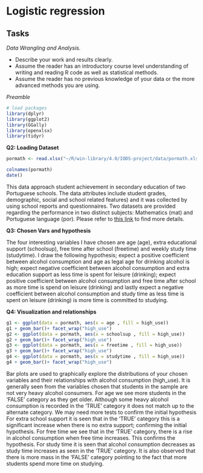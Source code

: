 # Logistic regression
## Tasks

*Data Wrangling and Analysis.*

- Describe your work and results clearly. 
- Assume the reader has an introductory course level understanding of writing and reading R code as well as statistical methods.
- Assume the reader has no previous knowledge of your data or the more advanced methods you are using.

*Preamble*
```r
# load packages
library(dplyr)
library(ggplot2)
library(GGally)
library(openxlsx)
library(tidyr)
`````

**Q2: Loading Dataset**
```r
pormath <- read.xlsx("~/R/win-library/4.0/IODS-project/data/pormath.xlsx")

colnames(pormath)
date()
```
This data approach student achievement in secondary education of two Portuguese schools. The data attributes include student grades, demographic, social and school related features) and it was collected by using school reports and questionnaires. Two datasets are provided regarding the performance in two distinct subjects: Mathematics (mat) and Portuguese language (por). Please refer to [this link](https://archive.ics.uci.edu/ml/datasets/Student+Performance) to find more details.

**Q3: Chosen Vars and hypothesis**

The four interesting variables I have chosen are age (age), extra educational support (schoolsup),  free time after school (freetime) and weekly study time (studytime). I draw the following hypothesis; expect a positive coefficient between alcohol consumption and age as legal age for drinking alcohol is high; expect negative coefficient between alcohol consumption and extra education support as less time is spent for leisure (drinking); expect positive coefficient between alcohol consumption and free time after school as more time is spend on leisure (drinking) and lastly expect a negative coefficient between alcohol consumption and study time as less time is spent on leisure (drinking) is more time is committed to studying.

**Q4: Visualization and relationships**
```r
g1 <- ggplot(data = pormath, aes(x = age , fill = high_use))
g1 + geom_bar()+ facet_wrap("high_use")
g2 <- ggplot(data = pormath, aes(x = schoolsup , fill = high_use))
g2 + geom_bar()+ facet_wrap("high_use")
g3 <- ggplot(data = pormath, aes(x = freetime , fill = high_use))
g3 + geom_bar()+ facet_wrap("high_use")
g4 <- ggplot(data = pormath, aes(x = studytime , fill = high_use))
g4 + geom_bar()+ facet_wrap("high_use")
```

Bar plots are used to graphically explore the distributions of your chosen variables and their relationships with alcohol consumption (high_use). It is generally seen from the variables chosen that students in the sample are not very heavy alcohol consumers. For age we see more students in the 'FALSE' category as they get older. Although some heavy alcohol consumption is recorded in the 'TRUE' category it does not match up to the alternate category. We may need more tests to confirm the initial hypothesis For extra school support it is seen that in the 'TRUE' category this is a significant increase when there is no extra support; confirming the initial hypothesis. For free time we see that in the 'TRUE' category, there is a rise in alcohol consumption when free time increases. This confirms the hypothesis. For study time it is seen that alcohol consumption decreases as study time increases as seen in the 'TRUE' category. It is also observed that there is more mass in the 'FALSE' category pointing to the fact that more students spend more time on studying.